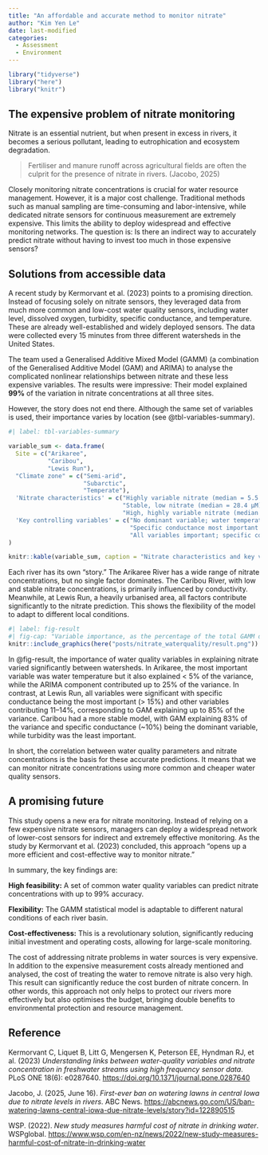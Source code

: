 ```yaml
---
title: "An affordable and accurate method to monitor nitrate"
author: "Kim Yen Le"
date: last-modified
categories:
  - Assessment
  - Environment
---
```


```r
library("tidyverse")
library("here")
library("knitr")
```

## The expensive problem of nitrate monitoring

Nitrate is an essential nutrient, but when present in excess in rivers, it becomes a serious pollutant, leading to eutrophication and ecosystem degradation. 

> Fertiliser and manure runoff across agricultural fields are often the culprit for the presence of nitrate in rivers. (Jacobo, 2025)

Closely monitoring nitrate concentrations is crucial for water resource management. However, it is a major cost challenge. Traditional methods such as manual sampling are time-consuming and labor-intensive, while dedicated nitrate sensors for continuous measurement are extremely expensive. This limits the ability to deploy widespread and effective monitoring networks. The question is: Is there an indirect way to accurately predict nitrate without having to invest too much in those expensive sensors?

## Solutions from accessible data

A recent study by Kermorvant et al. (2023) points to a promising direction. Instead of focusing solely on nitrate sensors, they leveraged data from much more common and low-cost water quality sensors, including water level, dissolved oxygen, turbidity, specific conductance, and temperature. These are already well-established and widely deployed sensors. The data were collected every 15 minutes from three different watersheds in the United States.

The team used a Generalised Additive Mixed Model (GAMM) (a combination of the Generalised Additive Model (GAM) and ARIMA) to analyse the complicated nonlinear relationships between nitrate and these less expensive variables. The results were impressive: Their model explained **99%** of the variation in nitrate concentrations at all three sites.

However, the story does not end there. Although the same set of variables is used, their importance varies by location (see @tbl-variables-summary).

```r
#| label: tbl-variables-summary

variable_sum <- data.frame(
  Site = c("Arikaree",
           "Caribou", 
           "Lewis Run"),
  "Climate zone" = c("Semi-arid", 
                     "Subarctic",
                     "Temperate"),
  'Nitrate characteristics' = c("Highly variable nitrate (median = 5.5 μM)",
                                "Stable, low nitrate (median = 28.4 μM)",
                                "High, highly variable nitrate (median = 192 μM)"),
  'Key controlling variables' = c("No dominant variable; water temperature most important but <5% deviance; temporal autocorrelation critical (25% deviance)",
                                  "Specific conductance most important (10% deviance); temporal autocorrelation moderate (17% deviance)",
                                  "All variables important; specific conductance highest (>15%), others 11-14% each")
)

knitr::kable(variable_sum, caption = "Nitrate characteristics and key variables at three sites", col.names = c("Site", "Climate zone", "Nitrate characteristics", "Main controlling variables"))
```

Each river has its own “story.” The Arikaree River has a wide range of nitrate concentrations, but no single factor dominates. The Caribou River, with low and stable nitrate concentrations, is primarily influenced by conductivity. Meanwhile, at Lewis Run, a heavily urbanised area, all factors contribute significantly to the nitrate prediction. This shows the flexibility of the model to adapt to different local conditions.

```r
#| label: fig-result
#| fig-cap: "Variable importance, as the percentage of the total GAMM deviance, for statistically significant covariates (p < 0.001), by study site. Total deviance explained by each GAMM was 99% for all three sites."
knitr::include_graphics(here("posts/nitrate_waterquality/result.png"))
```

In @fig-result, the importance of water quality variables in explaining nitrate varied significantly between watersheds. In Arikaree, the most important variable was water temperature but it also explained < 5% of the variance, while the ARIMA component contributed up to 25% of the variance. In contrast, at Lewis Run, all variables were significant with specific conductance being the most important (> 15%) and other variables contributing 11–14%, corresponding to GAM explaining up to 85% of the variance. Caribou had a more stable model, with GAM explaining 83% of the variance and specific conductance (~10%) being the dominant variable, while turbidity was the least important.

In short, the correlation between water quality parameters and nitrate concentrations is the basis for these accurate predictions. It means that we can monitor nitrate concentrations using more common and cheaper water quality sensors.

## A promising future

This study opens a new era for nitrate monitoring. Instead of relying on a few expensive nitrate sensors, managers can deploy a widespread network of lower-cost sensors for indirect and extremely effective monitoring. As the study by Kermorvant et al. (2023) concluded, this approach “opens up a more efficient and cost-effective way to monitor nitrate.”

In summary, the key findings are:

**High feasibility:** A set of common water quality variables can predict nitrate concentrations with up to 99% accuracy.

**Flexibility:** The GAMM statistical model is adaptable to different natural conditions of each river basin.

**Cost-effectiveness:** This is a revolutionary solution, significantly reducing initial investment and operating costs, allowing for large-scale monitoring.

The cost of addressing nitrate problems in water sources is very expensive. In addition to the  expensive measurement costs already mentioned and analysed, the cost of treating the water to remove nitrate is also very high. This result can significantly reduce the cost burden of nitrate concern. In other words, this approach not only helps to protect our rivers more effectively but also optimises the budget, bringing double benefits to environmental protection and resource management.

## Reference

Kermorvant C, Liquet B, Litt G, Mengersen K, Peterson EE, Hyndman RJ, et al. (2023) *Understanding links between water-quality variables and nitrate concentration in freshwater streams using high frequency sensor data*. PLoS ONE 18(6): e0287640. [https://doi.org/10.1371/journal.pone.0287640](https://doi.org/10.1371/journal.pone.0287640)

Jacobo, J. (2025, June 16). *First-ever ban on watering lawns in central Iowa due to nitrate levels in rivers*. ABC News. [https://abcnews.go.com/US/ban-watering-lawns-central-iowa-due-nitrate-levels/story?id=122890515](https://abcnews.go.com/US/ban-watering-lawns-central-iowa-due-nitrate-levels/story?id=122890515)

WSP. (2022). *New study measures harmful cost of nitrate in drinking water*. WSPglobal. [https://www.wsp.com/en-nz/news/2022/new-study-measures-harmful-cost-of-nitrate-in-drinking-water](https://www.wsp.com/en-nz/news/2022/new-study-measures-harmful-cost-of-nitrate-in-drinking-water)



